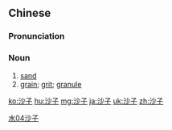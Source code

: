==Chinese==
{{zh-forms}}

===Pronunciation===
{{zh-pron
|m=shāzi
|c=saa1 zi2
|cat=n
}}

===Noun===
{{zh-noun}}

# [[sand]]
# [[grain]]; [[grit]]; [[granule]]

[[Category:Elementary Mandarin|水04沙子]]

[[ko:沙子]]
[[hu:沙子]]
[[mg:沙子]]
[[ja:沙子]]
[[uk:沙子]]
[[zh:沙子]]